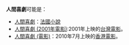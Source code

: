 '''人間喜劇'''可能是：
*[[人間喜劇|人間喜劇]]：[[法國|法國]][[小說|小說]]
*[[人間喜劇_(2001年電影)|人間喜劇 (2001年電影)]]:2001年上映的[[台灣電影|台灣電影]]。
*[[人間喜劇_(電影)|人間喜劇 (電影)]]：2010年7月上映的[[香港|香港]][[電影|電影]]。
{{disambig|Cat=四字作品消歧義|R}}